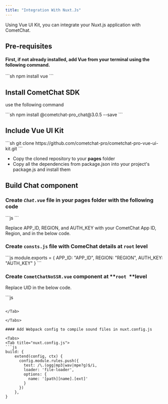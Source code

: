 ```yaml
---
title: "Integration With Nuxt.Js"
---
```


Using Vue UI Kit, you can integrate your Nuxt.js application with CometChat.

## Pre-requisites

#### First, if not already installed, add Vue from your terminal using the following command.

<Tabs>
<Tab title="CLI">
```sh
npm install vue
```

</Tab>

</Tabs>

## Install CometChat SDK

use the following command

<Tabs>
<Tab title="CLI">
```sh
npm install @cometchat-pro_chat@3.0.5 --save
```

</Tab>

</Tabs>

## Include Vue UI Kit

<Tabs>
<Tab title="CLI">
```sh
git clone https://github.com/cometchat-pro/cometchat-pro-vue-ui-kit.git
```

</Tab>

</Tabs>

* Copy the cloned repository to your **pages** folder
* Copy all the dependencies from package.json into your project's package.js and install them

## Build Chat component

### Create *`Chat.vue`* file in your **pages** folder with the following code

<Tabs>
<Tab title="Vue">
```js
<template>
    <client-only>
        <CometChatNoSSR></CometChatNoSSR>
    </client-only>
</template>
<script>
export default {
    name: "RTBChat",
    ssr: false,
    components: {
        'CometChatNoSSR': () => import('../CometChatNoSSR.vue')
    },
    mounted() {
        window.CometChat = require('@cometchat-pro/chat').CometChat
    }
}
</script>
```

</Tab>

</Tabs>

<Warning>

Replace APP\_ID, REGION, and AUTH\_KEY with your CometChat App ID, Region, and in the below code.

</Warning>

### Create `consts.js` file with ComeChat details at `root` level

<Tabs>
<Tab title="JavaScript">
```js
module.exports = {
  APP_ID: "APP_ID",
  REGION: "REGION",
  AUTH_KEY: "AUTH_KEY"
}
```

</Tab>

</Tabs>

### Create `CometChatNoSSR.vue` component at \*\*`root `\*\*level

<Warning>

Replace UID in the below code.

</Warning>

<Tabs>
<Tab title="Vue">
```js
<template>
  <div
    v-if="Object.keys(user).length"
    :style="{ width: `100%`, height: '100vh' }">
    <client-only>
      <comet-chat-uI />
    </client-only>
  </div>
</template>

<script>
import { CometChatUI } from "./cometchat-pro-vue-ui-kit/CometChatWorkspace/src";
import { COMETCHAT_CONSTANTS } from './CONSTS';

export default {
  name: "CommetChat",
  ssr: false,
  components: {
    CometChatUI,
  },
  data: () => ({
    user: {},
    chatId: COMETCHAT_CONSTANTS.APP_ID,
    region: COMETCHAT_CONSTANTS.REGION,
    authKey: COMETCHAT_CONSTANTS.AUTH_KEY,
  }),
  mounted() {
    const appSetting = new window.CometChat.AppSettingsBuilder()
      .subscribePresenceForAllUsers()
      .setRegion(this.region)
      .build();
    window.CometChat.init(this.chatId, appSetting)
      .then(() => {
        const UID = "cometchat-uid-1";
        const apiKey = this.authKey;
        window.CometChat.login(UID, apiKey)
          .then((user) => {
            this.user = user;
            console.log(user);
          })
          .catch((error) => console.log("Login failed with exception:", error));
        // You can now call login function.
      })
      .catch((error) =>
        console.log("Initialization failed with error:", error)
      );
  },
};
</script>
```

</Tab>

</Tabs>

#### Add Webpack config to compile sound files in nuxt.config.js

<Tabs>
<Tab title="nuxt.config.js">
```js
build: {
    extend(config, ctx) {
      config.module.rules.push({
        test: /\.(ogg|mp3|wav|mpe?g)$/i,
        loader: 'file-loader',
        options: {
          name: '[path][name].[ext]'
        }
      })
    },
}
```

</Tab>

</Tabs>
